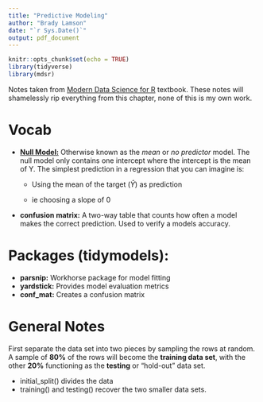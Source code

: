 ```yaml
---
title: "Predictive Modeling"
author: "Brady Lamson"
date: "`r Sys.Date()`"
output: pdf_document
---
```


```r
knitr::opts_chunk$set(echo = TRUE)
library(tidyverse)
library(mdsr)
```

Notes taken from [Modern Data Science for R](https://mdsr-book.github.io/mdsr2e/ch-modeling.html#predictive-modeling) textbook. These notes will shamelessly rip everything from this chapter, none of this is my own work. 

# Vocab

- [**Null Model:**](https://datacadamia.com/data_mining/no_model) Otherwise known as the *mean* or *no predictor* model. The null model only contains one intercept where the intercept is the mean of Y. The simplest prediction in a regression that you can imagine is:

    - Using the mean of the target $(\hat{Y})$ as prediction

    - ie choosing a slope of 0

- **confusion matrix:** A two-way table that counts how often a model makes the correct prediction. Used to verify a models accuracy.

# Packages (tidymodels):

- **parsnip:** Workhorse package for model fitting
- **yardstick:** Provides model evaluation metrics
- **conf_mat:** Creates a confusion matrix

# General Notes

First separate the data set into two pieces by sampling the rows at random. A sample of **80%** of the rows will become the **training data set**, with the other **20%** functioning as the **testing** or "hold-out" data set.

- initial_split() divides the data
- training() and testing() recover the two smaller data sets.

